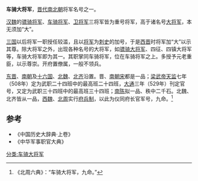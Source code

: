 '''车骑大将军'''，[[晋代|晋代]][[南北朝|南北朝]]将军名号之一。

[[汉朝|汉]][[曹魏|魏]]的[[骠骑将军|骠骑将军]]、[[车骑将军|车骑将军]]、[[卫将军|卫将军]]三将军皆为重号将军，高于诸名号[[大将军_(中国)|大将军]]，本无须加“大”。

[[三国|三国]]以后将军一职授任较滥，且以[[将军|将军]]为[[刺史|刺史]]的加号，于是[[西晋|西晋]]时将军加“大”以示其尊。除大将军之外，出现各种名号的大将军，如[[骠骑大将军|骠骑大将军]]、四征、四镇大将军等，车骑大将军即为其一。其职掌同车骑将军，位在车骑将军之上。多授予元老重臣，以示尊崇。开府置僚属，一般不领兵。
     
[[东晋|东晋]]、[[南朝|南朝]]及[[十六国|十六国]]、[[北魏|北魏]]、[[北齐|北齐]]沿置。晋、[[南朝宋|南朝宋]]都是一品；[[梁武帝|梁武帝]][[天监|天监]]七年（508年）定为武职二十四班中的最高班二十四班，[[大通|大通]]三年（529年）刊定官号，又定为武职三十四班中的最高班三十四班；[[南陈|南陈]]拟一品、秩中二千石。北魏、北齐皆从一品，[[西魏|西魏]]、[[北周|北周]]实行[[府兵制|府兵制]]，以此为仪同府长官军号，九命。<ref>《北周六典》：“车骑大将军，九命。”</ref>
==参考==
* 《中国历史大辞典·上卷》
* 《中华军事职官大典》
[[分类:车骑大将军|分类:车骑大将军]]